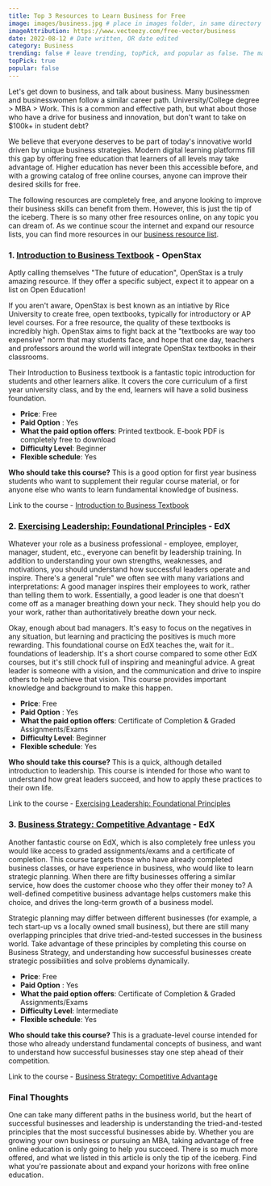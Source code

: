 ```yaml
---
title: Top 3 Resources to Learn Business for Free
image: images/business.jpg # place in images folder, in same directory
imageAttribution: https://www.vecteezy.com/free-vector/business
date: 2022-08-12 # Date written, OR date edited
category: Business
trending: false # leave trending, topPick, and popular as false. The maintainers typically decide this :)
topPick: true
popular: false
---
```


Let's get down to business, and talk about business. Many businessmen and businesswomen follow a similar career path. University/College degree > MBA > Work. This is a common and effective path, but what about those who have a drive for business and innovation, but don't want to take on $100k+ in student debt?<!--truncate-->

We believe that everyone deserves to be part of today's innovative world driven by unique business strategies. Modern digital learning platforms fill this gap by offering free education that learners of all levels may take advantage of. Higher education has never been this accessible before, and with a growing catalog of free online courses, anyone can improve their desired skills for free.

The following resources are completely free, and anyone looking to improve their business skills can benefit from them. However, this is just the tip of the iceberg. There is so many other free resources online, on any topic you can dream of. As we continue scour the internet and expand our resource lists, you can find more resources in our [business resource list](https://openeducation.one/business).

### 1. [Introduction to Business Textbook](https://openstax.org/details/books/introduction-business) - OpenStax

Aptly calling themselves "The future of education", OpenStax is a truly amazing resource. If they offer a specific subject, expect it to appear on a list on Open Education!

If you aren't aware, OpenStax is best known as an intiative by Rice University to create free, open textbooks, typically for introductory or AP level courses. For a free resource, the quality of these textbooks is incredibly high. OpenStax aims to fight back at the "textbooks are way too expensive" norm that may students face, and hope that one day, teachers and professors around the world will integrate OpenStax textbooks in their classrooms.

Their Introduction to Business textbook is a fantastic topic introduction for students and other learners alike. It covers the core curriculum of a first year university class, and by the end, learners will have a solid business foundation.

- **Price**: Free
- **Paid Option** : Yes
- **What the paid option offers**: Printed textbook. E-book PDF is completely free to download
- **Difficulty Level**: Beginner
- **Flexible schedule**: Yes

**Who should take this course?** This is a good option for first year business students who want to supplement their regular course material, or for anyone else who wants to learn fundamental knowledge of business.

Link to the course - [Introduction to Business Textbook](https://openstax.org/details/books/introduction-business)

### 2. [Exercising Leadership: Foundational Principles](https://www.edx.org/course/exercising-leadership-foundational-principles) - EdX

Whatever your role as a business professional - employee, employer, manager, student, etc., everyone can benefit by leadership training. In addition to understanding your own strengths, weaknesses, and motivations, you should understand how successful leaders operate and inspire. There's a general "rule" we often see with many variations and interpretations: A good manager inspires their employees to work, rather than telling them to work. Essentially, a good leader is one that doesn't come off as a manager breathing down your neck. They should help you do your work, rather than authoritatively breathe down your neck.

Okay, enough about bad managers. It's easy to focus on the negatives in any situation, but learning and practicing the positives is much more rewarding. This foundational course on EdX teaches the, wait for it.. foundations of leadership. It's a short course compared to some other EdX courses, but it's still chock full of inspiring and meaningful advice. A great leader is someone with a vision, and the communication and drive to inspire others to help achieve that vision. This course provides important knowledge and background to make this happen.

- **Price**: Free
- **Paid Option** : Yes
- **What the paid option offers**: Certificate of Completion & Graded Assignments/Exams
- **Difficulty Level**: Beginner
- **Flexible schedule**: Yes

**Who should take this course?** This is a quick, although detailed introduction to leadership. This course is intended for those who want to understand how great leaders succeed, and how to apply these practices to their own life.

Link to the course - [Exercising Leadership: Foundational Principles](https://www.edx.org/course/exercising-leadership-foundational-principles)

### 3. [Business Strategy: Competitive Advantage](https://www.edx.org/course/business-strategy-from-wharton-competitive-advan-2) - EdX

Another fantastic course on EdX, which is also completely free unless you would like access to graded assignments/exams and a certificate of completion. This course targets those who have already completed business classes, or have experience in business, who would like to learn strategic planning. When there are fifty businesses offering a similar service, how does the customer choose who they offer their money to? A well-defined competitive business advantage helps customers make this choice, and drives the long-term growth of a business model.

Strategic planning may differ between different businesses (for example, a tech start-up vs a locally owned small business), but there are still many overlapping principles that drive tried-and-tested successes in the business world. Take advantage of these principles by completing this course on Business Strategy, and understanding how successful businesses create strategic possibilities and solve problems dynamically.

- **Price**: Free
- **Paid Option** : Yes
- **What the paid option offers**: Certificate of Completion & Graded Assignments/Exams
- **Difficulty Level**: Intermediate
- **Flexible schedule**: Yes

**Who should take this course?** This is a graduate-level course intended for those who already understand fundamental concepts of business, and want to understand how successful businesses stay one step ahead of their competition.

Link to the course - [Business Strategy: Competitive Advantage](https://www.edx.org/course/business-strategy-from-wharton-competitive-advan-2)

### Final Thoughts

One can take many different paths in the business world, but the heart of successful businesses and leadership is understanding the tried-and-tested principles that the most successful businesses abide by. Whether you are growing your own business or pursuing an MBA, taking advantage of free online education is only going to help you succeed. There is so much more offered, and what we listed in this article is only the tip of the iceberg. Find what you're passionate about and expand your horizons with free online education.
